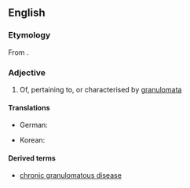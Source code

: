 ==English==

===Etymology===

From {{suffix|granuloma|tous}}.

===Adjective===
{{en-adj}}

# {{context|pathology|lang=en}} Of, pertaining to, or characterised by [[granuloma]]ta

====Translations====
{{trans-top|of, pertaining to, or characterized by granulomata}}
* German: {{t|de|granulomatös}}
{{trans-mid}}
* Korean: {{t|ko|육아종성|tr=yugajongseong|sc=Hang}}
{{trans-bottom}}

====Derived terms====
* [[chronic granulomatous disease]]